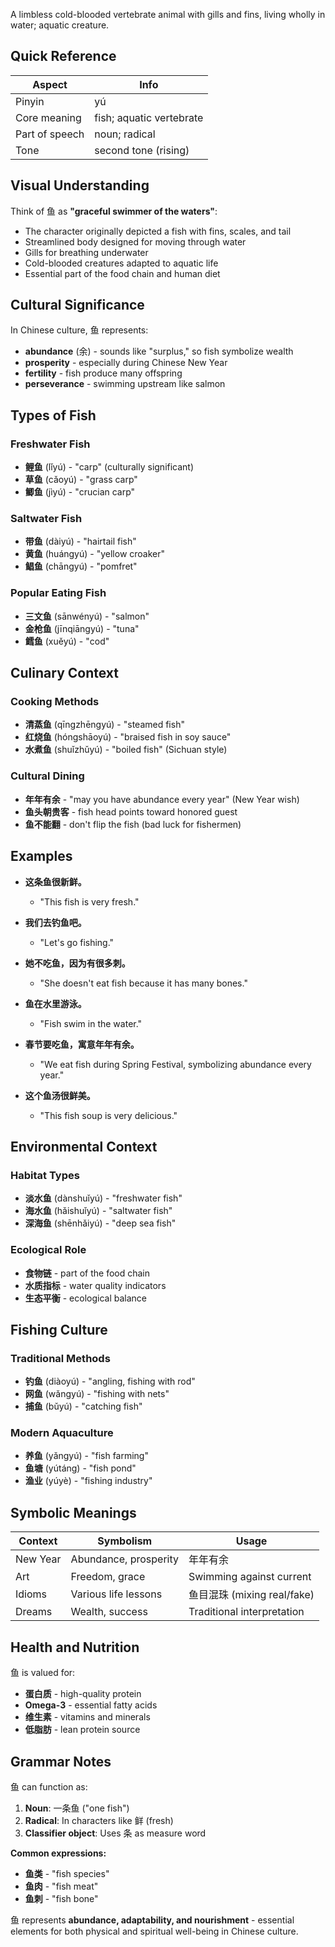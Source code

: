 A limbless cold-blooded vertebrate animal with gills and fins, living wholly in water; aquatic
creature.

## Quick Reference

| Aspect         | Info                     |
| -------------- | ------------------------ |
| Pinyin         | yú                       |
| Core meaning   | fish; aquatic vertebrate |
| Part of speech | noun; radical            |
| Tone           | second tone (rising)     |

## Visual Understanding

Think of 鱼 as **"graceful swimmer of the waters"**:

- The character originally depicted a fish with fins, scales, and tail
- Streamlined body designed for moving through water
- Gills for breathing underwater
- Cold-blooded creatures adapted to aquatic life
- Essential part of the food chain and human diet

## Cultural Significance

In Chinese culture, 鱼 represents:

- **abundance** (余) - sounds like "surplus," so fish symbolize wealth
- **prosperity** - especially during Chinese New Year
- **fertility** - fish produce many offspring
- **perseverance** - swimming upstream like salmon

## Types of Fish

### **Freshwater Fish**

- **鲤鱼** (lǐyú) - "carp" (culturally significant)
- **草鱼** (cǎoyú) - "grass carp"
- **鲫鱼** (jìyú) - "crucian carp"

### **Saltwater Fish**

- **带鱼** (dàiyú) - "hairtail fish"
- **黄鱼** (huángyú) - "yellow croaker"
- **鲳鱼** (chāngyú) - "pomfret"

### **Popular Eating Fish**

- **三文鱼** (sānwényú) - "salmon"
- **金枪鱼** (jīnqiāngyú) - "tuna"
- **鳕鱼** (xuěyú) - "cod"

## Culinary Context

### **Cooking Methods**

- **清蒸鱼** (qīngzhēngyú) - "steamed fish"
- **红烧鱼** (hóngshāoyú) - "braised fish in soy sauce"
- **水煮鱼** (shuǐzhǔyú) - "boiled fish" (Sichuan style)

### **Cultural Dining**

- **年年有余** - "may you have abundance every year" (New Year wish)
- **鱼头朝贵客** - fish head points toward honored guest
- **鱼不能翻** - don't flip the fish (bad luck for fishermen)

## Examples

- **这条鱼很新鲜。**
  - "This fish is very fresh."

- **我们去钓鱼吧。**
  - "Let's go fishing."

- **她不吃鱼，因为有很多刺。**
  - "She doesn't eat fish because it has many bones."

- **鱼在水里游泳。**
  - "Fish swim in the water."

- **春节要吃鱼，寓意年年有余。**
  - "We eat fish during Spring Festival, symbolizing abundance every year."

- **这个鱼汤很鲜美。**
  - "This fish soup is very delicious."

## Environmental Context

### **Habitat Types**

- **淡水鱼** (dànshuǐyú) - "freshwater fish"
- **海水鱼** (hǎishuǐyú) - "saltwater fish"
- **深海鱼** (shēnhǎiyú) - "deep sea fish"

### **Ecological Role**

- **食物链** - part of the food chain
- **水质指标** - water quality indicators
- **生态平衡** - ecological balance

## Fishing Culture

### **Traditional Methods**

- **钓鱼** (diàoyú) - "angling, fishing with rod"
- **网鱼** (wǎngyú) - "fishing with nets"
- **捕鱼** (bǔyú) - "catching fish"

### **Modern Aquaculture**

- **养鱼** (yǎngyú) - "fish farming"
- **鱼塘** (yútáng) - "fish pond"
- **渔业** (yúyè) - "fishing industry"

## Symbolic Meanings

| Context  | Symbolism             | Usage                       |
| -------- | --------------------- | --------------------------- |
| New Year | Abundance, prosperity | 年年有余                    |
| Art      | Freedom, grace        | Swimming against current    |
| Idioms   | Various life lessons  | 鱼目混珠 (mixing real/fake) |
| Dreams   | Wealth, success       | Traditional interpretation  |

## Health and Nutrition

鱼 is valued for:

- **蛋白质** - high-quality protein
- **Omega-3** - essential fatty acids
- **维生素** - vitamins and minerals
- **低脂肪** - lean protein source

## Grammar Notes

鱼 can function as:

1. **Noun**: 一条鱼 ("one fish")
2. **Radical**: In characters like 鲜 (fresh)
3. **Classifier object**: Uses 条 as measure word

**Common expressions:**

- **鱼类** - "fish species"
- **鱼肉** - "fish meat"
- **鱼刺** - "fish bone"

鱼 represents **abundance, adaptability, and nourishment** - essential elements for both physical
and spiritual well-being in Chinese culture.
